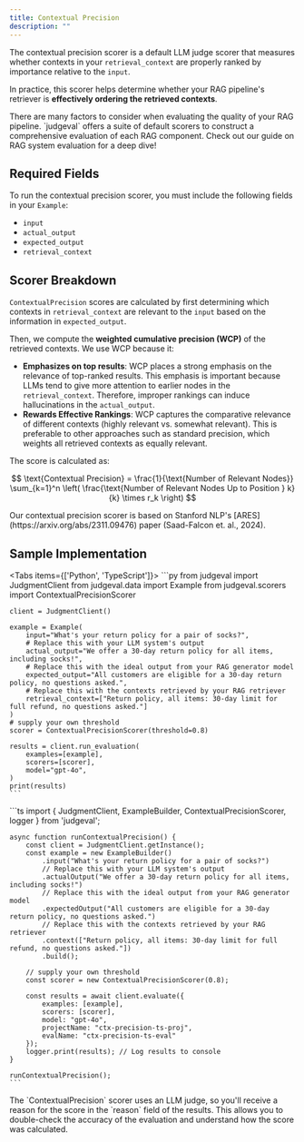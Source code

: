 ```yaml
---
title: Contextual Precision
description: ""
---
```


The contextual precision scorer is a default LLM judge scorer that measures whether contexts in your `retrieval_context` are properly ranked by importance relative to the `input`. 

In practice, this scorer helps determine whether your RAG pipeline's retriever is **effectively ordering the retrieved contexts**.

<Tip>
There are many factors to consider when evaluating the quality of your RAG pipeline. `judgeval` offers a suite of default scorers to construct a comprehensive 
evaluation of each RAG component. Check out our guide on RAG system evaluation for a deep dive!
</Tip>

## Required Fields 

To run the contextual precision scorer, you must include the following fields in your `Example`:
- `input`
- `actual_output`
- `expected_output`
- `retrieval_context`

## Scorer Breakdown

`ContextualPrecision` scores are calculated by first determining which contexts in `retrieval_context` are relevant to the `input` based on the information in `expected_output`. 

Then, we compute the **weighted cumulative precision (WCP)** of the retrieved contexts. We use WCP because it:
- **Emphasizes on top results**: WCP places a strong emphasis on the relevance of top-ranked results. This emphasis is important because LLMs tend to give more attention to earlier nodes in the `retrieval_context`. 
Therefore, improper rankings can induce hallucinations in the `actual_output`.
- **Rewards Effective Rankings**: WCP captures the comparative relevance of different contexts (highly relevant vs. somewhat relevant). This is preferable to other approaches such as standard precision, which weights all retrieved contexts as equally relevant.

The score is calculated as:

$$
\text{Contextual Precision} = \frac{1}{\text{Number of Relevant Nodes}} \sum_{k=1}^n \left( \frac{\text{Number of Relevant Nodes Up to Position } k}{k} \times r_k \right)
$$

<Note>
Our contextual precision scorer is based on Stanford NLP's [ARES](https://arxiv.org/abs/2311.09476) paper (Saad-Falcon et. al., 2024).
</Note>

## Sample Implementation

<Tabs items={['Python', 'TypeScript']}>
  <Tab value="Python">
    ```py
    from judgeval import JudgmentClient
    from judgeval.data import Example
    from judgeval.scorers import ContextualPrecisionScorer

    client = JudgmentClient()

    example = Example(
        input="What's your return policy for a pair of socks?",
        # Replace this with your LLM system's output
        actual_output="We offer a 30-day return policy for all items, including socks!",
        # Replace this with the ideal output from your RAG generator model
        expected_output="All customers are eligible for a 30-day return policy, no questions asked.",
        # Replace this with the contexts retrieved by your RAG retriever
        retrieval_context=["Return policy, all items: 30-day limit for full refund, no questions asked."]
    )
    # supply your own threshold
    scorer = ContextualPrecisionScorer(threshold=0.8)

    results = client.run_evaluation(
        examples=[example],
        scorers=[scorer],
        model="gpt-4o",
    )
    print(results)
    ```
  </Tab>
  <Tab value="TypeScript">
    ```ts
    import { JudgmentClient, ExampleBuilder, ContextualPrecisionScorer, logger } from 'judgeval';

    async function runContextualPrecision() {
        const client = JudgmentClient.getInstance();
        const example = new ExampleBuilder()
            .input("What's your return policy for a pair of socks?")
            // Replace this with your LLM system's output
            .actualOutput("We offer a 30-day return policy for all items, including socks!")
            // Replace this with the ideal output from your RAG generator model
            .expectedOutput("All customers are eligible for a 30-day return policy, no questions asked.")
            // Replace this with the contexts retrieved by your RAG retriever
            .context(["Return policy, all items: 30-day limit for full refund, no questions asked."])
            .build();

        // supply your own threshold
        const scorer = new ContextualPrecisionScorer(0.8);

        const results = await client.evaluate({
            examples: [example],
            scorers: [scorer],
            model: "gpt-4o",
            projectName: "ctx-precision-ts-proj",
            evalName: "ctx-precision-ts-eval"
        });
        logger.print(results); // Log results to console
    }

    runContextualPrecision();
    ```
  </Tab>
</Tabs>

<Note>
The `ContextualPrecision` scorer uses an LLM judge, so you'll receive a reason for the score in the `reason` field of the results. 
This allows you to double-check the accuracy of the evaluation and understand how the score was calculated.
</Note>
